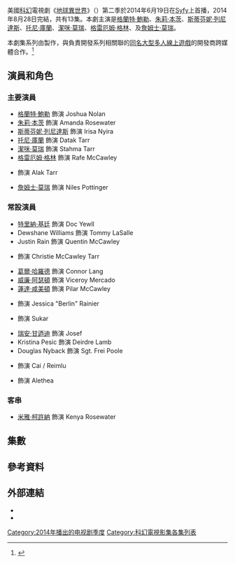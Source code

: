 {{noteTA
|G1=Show
}}
{{Infobox television season
| season_name      = 《地球異世界》第二季
| eng_name         = {{lang|en|''Defiance'' (Season 2)}}
| bgcolour         = #AC2121
| image            = Defiance season 2.jpg
| caption          = 第二季海報
| country          = 美國
| network          = [[Syfy|Syfy]]
| first_aired      = {{Start date|2014|6|19}}
| last_aired       = {{End date|2014|8|28}}
| num_episodes     = 13
| prev_season  = [[地球異世界_(第一季)|第一季]]
| next_season  = [[地球異世界_(第三季)|第三季]]
| episode_list     = [[地球異世界集數列表|地球異世界集數列表]]
}}

美國[[科幻|科幻]]電視劇《[[地球異世界|地球異世界]]》（{{lang-en|''Defiance''}}）第二季於2014年6月19日在[[Syfy|Syfy]]上首播，2014年8月28日完結，共有13集。本劇主演是[[格蘭特·鮑勒|格蘭特·鮑勒]]、[[朱莉·本茨|朱莉·本茨]]、[[斯蒂芬妮·列尼達斯|斯蒂芬妮·列尼達斯]]、[[托尼·庫蘭|托尼·庫蘭]]、[[潔咪·莫瑞|潔咪·莫瑞]]、[[格雷厄姆·格林_(演員)|格雷厄姆·格林]]、{{link-en|傑西·銳斯|Jesse Rath}}及[[詹姆士·莫瑞|詹姆士·莫瑞]]。

本劇集系列由{{link-en|環球有線電視製作公司|Universal Cable Productions}}製作，與負責開發系列相關聯的[[地球異世界_(電子遊戲)|同名大型多人線上遊戲]]的開發商{{link-en|Trion Worlds|Trion Worlds}}跨媒體合作。<ref>{{Cite web |url = http://www.tvwise.co.uk/2012/02/exclusive-details-on-syfys-new-series-defiance/ |title = Exclusive: Details On Syfy’s New Series Defiance |author = Patrick Munn |date = 2012-02-21 |publisher = TVWise |language = en |accessdate = 2016-08-07 |archive-date = 2014-07-08 |archive-url = https://web.archive.org/web/20140708095646/http://www.tvwise.co.uk/2012/02/exclusive-details-on-syfys-new-series-defiance/ |dead-url = no }}</ref>

== 演員和角色 ==
=== 主要演員 ===
* [[格蘭特·鮑勒|格蘭特·鮑勒]] 飾演 Joshua Nolan
* [[朱莉·本茨|朱莉·本茨]] 飾演 Amanda Rosewater
* [[斯蒂芬妮·列尼達斯|斯蒂芬妮·列尼達斯]] 飾演 Irisa Nyira
* [[托尼·庫蘭|托尼·庫蘭]] 飾演 Datak Tarr
* [[潔咪·莫瑞|潔咪·莫瑞]] 飾演 Stahma Tarr
* [[格雷厄姆·格林_(演員)|格雷厄姆·格林]] 飾演 Rafe McCawley
* {{link-en|傑西·銳斯|Jesse Rath}} 飾演 Alak Tarr
* [[詹姆士·莫瑞|詹姆士·莫瑞]] 飾演 Niles Pottinger

=== 常設演員 ===
* [[特里納·基廷|特里納·基廷]] 飾演 Doc Yewll
* Dewshane Williams 飾演 Tommy LaSalle
* Justin Rain 飾演 Quentin McCawley
* {{link-en|妮可·姆諾茲|Nicole Muñoz}} 飾演 Christie McCawley Tarr
* [[葛爾·哈羅德|葛爾·哈羅德]] 飾演 Connor Lang
* [[威廉·阿瑟頓|威廉·阿瑟頓]] 飾演 Viceroy Mercado
* [[蓮達·咸美頓|蓮達·咸美頓]] 飾演 Pilar McCawley
* {{link-en|安娜·霍普金斯|Anna Hopkins}} 飾演 Jessica "Berlin" Rainier
* {{link-en|諾亞·丹比|Noah Danby}} 飾演 Sukar
* [[瑞安·甘迺迪|瑞安·甘迺迪]] 飾演 Josef
* Kristina Pesic 飾演 Deirdre Lamb
* Douglas Nyback 飾演 Sgt. Frei Poole
* {{link-en|羅賓·鄧尼|Robin Dunne}} 飾演 Cai / Reimlu
* {{link-en|亞美莉卡·奧莉薇|America Olivo}} 飾演 Alethea

=== 客串 ===
* [[米雅·柯許納|米雅·柯許納]] 飾演 Kenya Rosewater

== 集數 ==
{{main|地球異世界集數列表}}
<onlyinclude>{{Episode table |background=#AC2121 |overall=5 |season=5 |title=26 |director=13 |writer=27 |airdate=14 |viewers=10 |country=美國 |episodes=
{{Episode list/sublist|List of Defiance episodes
| EpisodeNumber = 13
| EpisodeNumber2 = 1
| Title = "{{link-en|The Opposite of Hallelujah (Defiance)|The Opposite of Hallelujah (Defiance)|The Opposite of Hallelujah}}"
| DirectedBy = {{link-en|麥可·南奇恩|Michael Nankin}}
| WrittenBy = {{link-en|凱文·墨菲|Kevin Murphy (screenwriter)}}
| Viewers = 2.01<ref>{{Cite web|url=http://tvbythenumbers.zap2it.com/2014/06/20/thursday-cable-ratings-world-cup-soccer-leads-night-pawn-stars-kate-plus-eight-american-restoration-more/275169/|title=Thursday Cable Ratings: World Cup Soccer Leads Night + 'Pawn Stars', 'Kate Plus Eight', 'American Restoration' & More|work=TV by the Numbers|last=Kondolojy|first=Amanda|date=June 20, 2014|accessdate=2016-08-10|archive-date=2014-07-14|archive-url=https://web.archive.org/web/20140714190946/http://tvbythenumbers.zap2it.com/2014/06/20/thursday-cable-ratings-world-cup-soccer-leads-night-pawn-stars-kate-plus-eight-american-restoration-more/275169/|dead-url=yes}}</ref>
| OriginalAirDate = {{Start date|2014|6|19}}
| ShortSummary =
| LineColor = AC2121
}}
{{Episode list/sublist|List of Defiance episodes
| EpisodeNumber = 14
| EpisodeNumber2 = 2
| Title = "{{link-en|In My Secret Life (Defiance)|In My Secret Life (Defiance)|In My Secret Life}}"
| DirectedBy = 麥可·南奇恩
| WrittenBy = {{link-en|麥可·泰勒|Michael Taylor (screenwriter)}}
| Viewers = 1.43<ref>{{Cite web|url=http://tvbythenumbers.zap2it.com/2014/06/27/thursday-cable-ratings-world-cup-soccer-wins-day-nba-draft-the-challenge-loiter-squad-defiance-dominion-more/277439/|title=Thursday Cable Ratings: World Cup Soccer Wins Day, NBA Draft, 'The Challenge', 'Loiter Squad', 'Defiance', 'Dominion' & More|work=TV by the Numbers|last=Bibel|first=Sara|date=June 27, 2014|accessdate=2016-08-10|archive-date=2014-06-27|archive-url=https://archive.today/20140627205639/http://tvbythenumbers.zap2it.com/2014/06/27/thursday-cable-ratings-world-cup-soccer-wins-day-nba-draft-the-challenge-loiter-squad-defiance-dominion-more/277439/|dead-url=yes}}</ref>
| OriginalAirDate = {{Start date|2014|6|26}}
| ShortSummary =
| LineColor = AC2121
}}
{{Episode list/sublist|List of Defiance episodes
| EpisodeNumber = 15
| EpisodeNumber2 = 3
| Title = "{{link-en|The Cord and the Ax|The Cord and the Ax}}"
| DirectedBy = 麥可·南奇恩
| WrittenBy = Allison Miller
| Viewers = 1.49<ref>{{Cite web|url=http://tvbythenumbers.zap2it.com/2014/07/07/thursday-cable-ratings-loiter-squad-wins-night-beyond-scared-straight-dominion-defiance-impact-wrestling-more/279396/|title=Thursday Cable Ratings: 'Loiter Squad' Wins Night, 'Beyond Scared Straight', 'Dominion', 'Defiance', 'Impact Wrestling' & More|work=TV by the Numbers|last=Kondolojy|first=Amanda|date=July 7, 2014|deadurl=yes|archiveurl=https://web.archive.org/web/20151103122831/http://tvbythenumbers.zap2it.com/2014/07/07/thursday-cable-ratings-loiter-squad-wins-night-beyond-scared-straight-dominion-defiance-impact-wrestling-more/279396/|archivedate=2015年11月3日|accessdate=2016年8月10日}}</ref>
| OriginalAirDate = {{Start date|2014|7|3}}
| ShortSummary =
| LineColor = AC2121
}}
{{Episode list/sublist|List of Defiance episodes
| EpisodeNumber = 16
| EpisodeNumber2 = 4
| Title = "{{link-en|Beasts of Burden (Defiance)|Beasts of Burden (Defiance)|Beasts of Burden}}"
| DirectedBy = {{link-en|艾倫·克羅克|Allan Kroeker}}
| WrittenBy = {{link-en|陶德·史拉夫金|Todd Slavkin}} 及 {{link-en|戴倫·史維莫|Darren Swimmer}}
| Viewers = 1.65<ref>{{Cite web |url=http://tvbythenumbers.zap2it.com/2014/07/11/thursday-cable-ratings-pawn-stars-wins-night-pawnography-ridiculousness-mythbusters-defiance-dominion/281669/ |title=Thursday Cable Ratings: 'Pawn Stars' Wins Night, 'Pawnography', 'Ridiculousness', 'Mythbusters', 'Defiance', 'Dominion' & More |publisher=TV by the Numbers |last=Bibel |first=Sara |date=July 11, 2014 |deadurl=yes |archiveurl=https://web.archive.org/web/20151103123003/http://tvbythenumbers.zap2it.com/2014/07/11/thursday-cable-ratings-pawn-stars-wins-night-pawnography-ridiculousness-mythbusters-defiance-dominion/281669/ |archivedate=2015年11月3日 |accessdate=2016年8月10日 }}</ref>
| OriginalAirDate = {{Start date|2014|7|10}}
| ShortSummary =
| LineColor = AC2121
}}
{{Episode list/sublist|List of Defiance episodes
| EpisodeNumber = 17
| EpisodeNumber2 = 5
| Title = "{{link-en|Put the Damage On|Put the Damage On}}"
| DirectedBy = 艾倫·克羅克
| WrittenBy = Nevin Densham
| Viewers = 1.64<ref>{{Cite web |url=http://tvbythenumbers.zap2it.com/2014/07/18/thursday-cable-ratings-pawn-stars-tops-night-loiter-squad-married-pawnography-more/283964/ |title=Thursday Cable Ratings: 'Pawn Stars' Tops Night + 'Loiter Squad', 'Married', 'Pawnography' & More |publisher=TV by the Numbers |last=Kondolojy |first=Amanda |date=July 18, 2014 |deadurl=yes |archiveurl=https://web.archive.org/web/20150708071928/http://tvbythenumbers.zap2it.com/2014/07/18/thursday-cable-ratings-pawn-stars-tops-night-loiter-squad-married-pawnography-more/283964/ |archivedate=2015年7月8日 |accessdate=2016年8月10日 }}</ref>
| OriginalAirDate = {{Start date|2014|7|17}}
| ShortSummary =
| LineColor = AC2121
}}
{{Episode list/sublist|List of Defiance episodes
| EpisodeNumber = 18
| EpisodeNumber2 = 6
| Title = "{{link-en|This Woman's Work (Defiance)|This Woman's Work (Defiance)|This Woman's Work}}"
| DirectedBy = {{link-en|艾倫·亞克許|Allan Arkush}}
| WrittenBy = Brian Allen Alexander
| Viewers = 1.61<ref>{{Cite web|url=http://tvbythenumbers.zap2it.com/2014/07/25/thursday-cable-ratings-pawn-stars-tops-night-pawnography-loiter-squad-the-daily-show-more/286290/|title=Thursday Cable Ratings: 'Pawn Stars' Tops Night + 'Pawnography', 'Loiter Squad', 'The Daily Show' & More|work=TV by the Numbers|last=Kondolojy|first=Amanda|date=July 25, 2014|deadurl=yes|archiveurl=https://web.archive.org/web/20151103123138/http://tvbythenumbers.zap2it.com/2014/07/25/thursday-cable-ratings-pawn-stars-tops-night-pawnography-loiter-squad-the-daily-show-more/286290/|archivedate=2015年11月3日|accessdate=2016年8月10日}}</ref>
| OriginalAirDate = {{Start date|2014|7|24}}
| ShortSummary =
| LineColor = AC2121
}}
{{Episode list/sublist|List of Defiance episodes
| EpisodeNumber = 19
| EpisodeNumber2 = 7
| Title = "{{link-en|If You Could See Her Through My Eyes|If You Could See Her Through My Eyes}}"
| DirectedBy = 艾倫·亞克許
| WrittenBy = Brusta Brown 及 John Mitchell Todd
| Viewers = 1.48<ref>{{Cite web|url=http://tvbythenumbers.zap2it.com/2014/08/01/thursday-cable-ratingspawn-stars-wins-night-pawnography-loiter-squad-beyond-scared-straight-dominion-more/289166/|title=Thursday Cable Ratings: 'Love & Hip Hop Atlanta' Wins Night, 'Pawn Stars', 'Pawnography', 'Loiter Squad', 'Beyond Scared Straight', 'Dominion' & More|work=TV by the Numbers|last=Bibel|first=Sara|date=August 1, 2014|accessdate=2016-08-10|archive-date=2016-03-04|archive-url=https://web.archive.org/web/20160304211258/http://tvbythenumbers.zap2it.com/2014/08/01/thursday-cable-ratingspawn-stars-wins-night-pawnography-loiter-squad-beyond-scared-straight-dominion-more/289166/|dead-url=yes}}</ref>
| OriginalAirDate = {{Start date|2014|7|31}}
| ShortSummary =
| LineColor = AC2121
}}
{{Episode list/sublist|List of Defiance episodes
| EpisodeNumber = 20
| EpisodeNumber2 = 8
| Title = "{{link-en|Slouching Towards Bethlehem (Defiance)|Slouching Towards Bethlehem (Defiance)|Slouching Towards Bethlehem}}"
| DirectedBy = {{link-en|拉里·蕭爾|Larry Shaw (director)}}
| WrittenBy = {{link-en|布萊恩·Q·米勒|Bryan Q. Miller}}
| Viewers = 1.62<ref>{{Cite web|url=http://tvbythenumbers.zap2it.com/2014/08/08/thursday-cable-ratings-black-jesus-wins-night-pawn-stars-project-runway-dominion-defiance-more/291410/|title=Thursday Cable Ratings: 'Black Jesus' Wins Night, 'Pawn Stars', 'Project Runway', 'Dominion', 'Defiance' & More|work=TV by the Numbers|last=Bibel|first=Sara|date=August 8, 2014|accessdate=2016-08-10|archive-date=2016-04-15|archive-url=https://web.archive.org/web/20160415041025/http://tvbythenumbers.zap2it.com/2014/08/08/thursday-cable-ratings-black-jesus-wins-night-pawn-stars-project-runway-dominion-defiance-more/291410/|dead-url=yes}}</ref>
| OriginalAirDate = {{Start date|2014|8|7}}
| ShortSummary =
| LineColor = AC2121
}}
{{Episode list/sublist|List of Defiance episodes
| EpisodeNumber = 21
| EpisodeNumber2 = 9
| Title = "{{link-en|Painted From Memory (Defiance)|Painted From Memory (Defiance)|Painted From Memory}}"
| DirectedBy = 拉里·蕭爾
| WrittenBy = 凱文·墨菲
| Viewers = 1.58<ref>{{Cite web|url=http://tvbythenumbers.zap2it.com/2014/08/15/thursday-cable-ratings-preseason-football-leads-night-sharkageddon-i-escaped-jaws-ii-black-jesus-more/293424/|title=Thursday Cable Ratings: Preseason Football Leads Night + 'Sharkageddon', 'I Escaped Jaws II', 'Black Jesus' & More|work=TV by the Numbers|last=Kondolojy|first=Amanda|date=August 15, 2014|accessdate=2016-08-10|archive-date=2014-08-15|archive-url=https://archive.today/20140815220216/http://tvbythenumbers.zap2it.com/2014/08/15/thursday-cable-ratings-preseason-football-leads-night-sharkageddon-i-escaped-jaws-ii-black-jesus-more/293424/|dead-url=yes}}</ref>
| OriginalAirDate = {{Start date|2014|8|14}}
| ShortSummary =
| LineColor = AC2121
}}
{{Episode list/sublist|List of Defiance episodes
| EpisodeNumber = 22
| EpisodeNumber2 = 10
| Title = "{{link-en|Bottom of the World (Defiance)|Bottom of the World (Defiance)|Bottom of the World}}"
| DirectedBy = {{link-en|安迪·霍克|Andy Wolk}}
| WrittenBy = Anupam Nigam
| Viewers = 1.42<ref name="ratingsS02E1011">{{cite web |url=http://tvbythenumbers.zap2it.com/2014/08/22/thursday-cable-ratings-black-jesus-wins-night-project-runway-little-league-world-series-defiance-rush-more/295741/ |title=Thursday Cable Ratings: 'Black Jesus' Wins Night, 'Project Runway', Little League World Series, 'Defiance', 'Rush' & More |work=TV by the Numbers |first=Sara |last=Bibel |date=August 22, 2014 |accessdate=2016-08-10 |archive-date=2016-08-17 |archive-url=https://web.archive.org/web/20160817005723/http://tvbythenumbers.zap2it.com/2014/08/22/thursday-cable-ratings-black-jesus-wins-night-project-runway-little-league-world-series-defiance-rush-more/295741/ |dead-url=yes }}</ref>
| OriginalAirDate = {{Start date|2014|8|21}}
| ShortSummary =
| LineColor = AC2121
}}
{{Episode list/sublist|List of Defiance episodes
| EpisodeNumber = 23
| EpisodeNumber2 = 11
| Title = "{{link-en|Doll Parts (Defiance)|Doll Parts (Defiance)|Doll Parts}}"
| DirectedBy = 安迪·霍克
| WrittenBy = {{link-en|Phoef Sutton|Phoef Sutton}}
| Viewers = 1.50<ref name="ratingsS02E1011"/>
| OriginalAirDate = {{Start date|2014|8|21}}
| ShortSummary =
| LineColor = AC2121
}}
{{Episode list/sublist|List of Defiance episodes
| EpisodeNumber = 24
| EpisodeNumber2 = 12
| Title = "{{link-en|All Things Must Pass (Defiance)|All Things Must Pass (Defiance)|All Things Must Pass}}"
| DirectedBy = 麥可·南奇恩
| WrittenBy = 陶德·史拉夫金 及 戴倫·史維莫
| Viewers = 1.35<ref name="ratingsS02E1213">{{cite web|url=http://tvbythenumbers.zap2it.com/2014/08/29/thursday-cable-ratings-college-football-leads-night-project-runway-black-jesus-sportscenter-more/297728/|title=Thursday Cable Ratings: College Football Leads Night + 'Project Runway', 'Black Jesus', 'SportsCenter' & More|work=TV by the Numbers|first=Amanda|last=Kondolojy|date=August 29, 2014|accessdate=2016-08-10|archive-date=2015-12-13|archive-url=https://web.archive.org/web/20151213051443/http://tvbythenumbers.zap2it.com/2014/08/29/thursday-cable-ratings-college-football-leads-night-project-runway-black-jesus-sportscenter-more/297728/|dead-url=yes}}</ref>
| OriginalAirDate = {{Start date|2014|8|28}}
| ShortSummary =
| LineColor = AC2121
}}
{{Episode list/sublist|List of Defiance episodes
| EpisodeNumber = 25
| EpisodeNumber2 = 13
| Title = "{{link-en|I Almost Prayed|I Almost Prayed}}"
| DirectedBy = 麥可·南奇恩
| WrittenBy = 凱文·墨菲
| Viewers = 1.48<ref name="ratingsS02E1213"/>
| OriginalAirDate = {{Start date|2014|8|28}}
| ShortSummary =
| LineColor = AC2121
}}
}}</onlyinclude>

== 參考資料 ==
{{Reflist}}

== 外部連結 ==
*{{Official website|http://www.defiance.com/en/}}
*{{Imdb episodes|2189221|Defiance}}

[[Category:2014年播出的电视剧季度|Category:2014年播出的电视剧季度]]
[[Category:科幻電視影集各集列表|Category:科幻電視影集各集列表]]